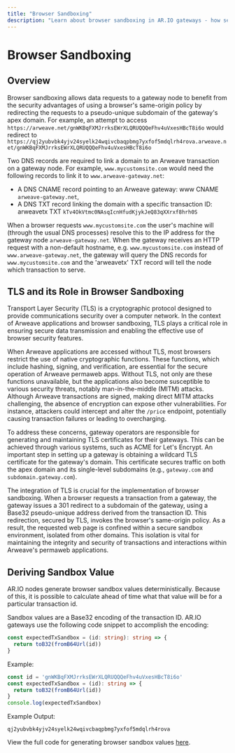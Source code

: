 ```yaml
---
title: "Browser Sandboxing"
description: "Learn about browser sandboxing in AR.IO gateways - how security is enhanced through same-origin policy and subdomain redirection"
---
```



# Browser Sandboxing

## Overview

Browser sandboxing allows data requests to a gateway node to benefit from the security advantages of using a browser's same-origin policy by redirecting the requests to a pseudo-unique subdomain of the gateway's apex domain. For example, an attempt to access `https://arweave.net/gnWKBqFXMJrrksEWrXLQRUQQQeFhv4uVxesHBcT8i6o` would redirect to `https://qj2yubvbk4yjv24syelk24wqivcbaqpbmg7yxfof5mdqlrh4rova.arweave.net/gnWKBqFXMJrrksEWrXLQRUQQQeFhv4uVxesHBcT8i6o`

Two DNS records are required to link a domain to an Arweave transaction on a gateway node. For example, `www.mycustomsite.com` would need the following records to link it to `www.arweave-gateway.net`:

- A DNS CNAME record pointing to an Arweave gateway: www CNAME `arweave-gateway.net`,
- A DNS TXT record linking the domain with a specific transaction ID: arweavetx TXT `kTv4OkVtmc0NAsqIcnHfudKjykJeQ83qXXrxf8hrh0S`

When a browser requests `www.mycustomsite.com` the user's machine will (through the usual DNS processes) resolve this to the IP address for the gateway node `arweave-gateway.net`. When the gateway receives an HTTP request with a non-default hostname, e.g. `www.mycustomsite.com` instead of `www.arweave-gateway.net`, the gateway will query the DNS records for `www.mycustomsite.com` and the 'arweavetx' TXT record will tell the node which transaction to serve.

## TLS and its Role in Browser Sandboxing

Transport Layer Security (TLS) is a cryptographic protocol designed to provide communications security over a computer network. In the context of Arweave applications and browser sandboxing, TLS plays a critical role in ensuring secure data transmission and enabling the effective use of browser security features.

When Arweave applications are accessed without TLS, most browsers restrict the use of native cryptographic functions. These functions, which include hashing, signing, and verification, are essential for the secure operation of Arweave permaweb apps. Without TLS, not only are these functions unavailable, but the applications also become susceptible to various security threats, notably man-in-the-middle (MITM) attacks. Although Arweave transactions are signed, making direct MITM attacks challenging, the absence of encryption can expose other vulnerabilities. For instance, attackers could intercept and alter the `/price` endpoint, potentially causing transaction failures or leading to overcharging.

To address these concerns, gateway operators are responsible for generating and maintaining TLS certificates for their gateways. This can be achieved through various systems, such as ACME for Let's Encrypt. An important step in setting up a gateway is obtaining a wildcard TLS certificate for the gateway's domain. This certificate secures traffic on both the apex domain and its single-level subdomains (e.g., `gateway.com` and `subdomain.gateway.com`).

The integration of TLS is crucial for the implementation of browser sandboxing. When a browser requests a transaction from a gateway, the gateway issues a 301 redirect to a subdomain of the gateway, using a Base32 pseudo-unique address derived from the transaction ID. This redirection, secured by TLS, invokes the browser's same-origin policy. As a result, the requested web page is confined within a secure sandbox environment, isolated from other domains. This isolation is vital for maintaining the integrity and security of transactions and interactions within Arweave's permaweb applications.

## Deriving Sandbox Value

AR.IO nodes generate browser sandbox values deterministically. Because of this, it is possible to calculate ahead of time what that value will be for a particular transaction id.

Sandbox values are a Base32 encoding of the transaction ID. AR.IO gateways use the following code snippet to accomplish the encoding:

```typescript
const expectedTxSandbox = (id: string): string => {
  return toB32(fromB64Url(id))
}
```

Example:

```typescript
const id = 'gnWKBqFXMJrrksEWrXLQRUQQQeFhv4uVxesHBcT8i6o'
const expectedTxSandbox = (id): string => {
  return toB32(fromB64Url(id))
}
console.log(expectedTxSandbox)
```

Example Output:

```console
qj2yubvbk4yjv24syelk24wqivcbaqpbmg7yxfof5mdqlrh4rova
```

View the full code for generating browser sandbox values [here](https://github.com/ar-io/arweave-gateway/blob/719f43f8d6135adf44c87701e95f58105638710a/src/gateway/middleware/sandbox.ts#L69).
